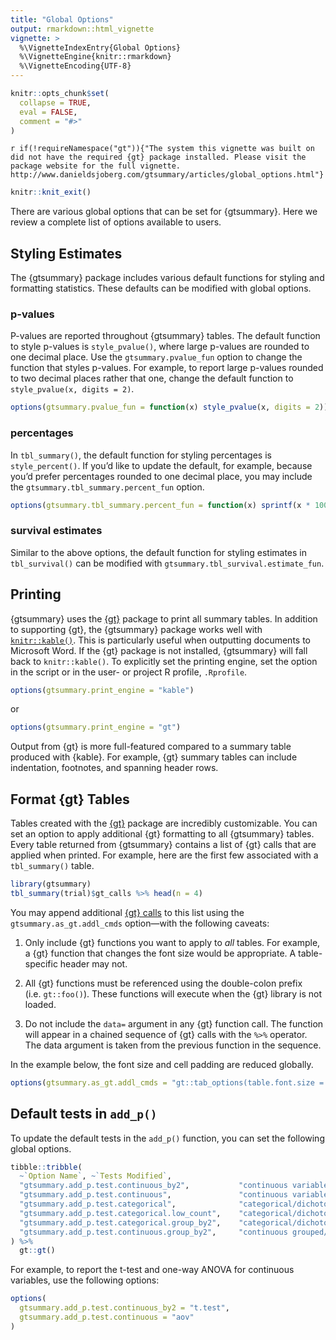 ```yaml
---
title: "Global Options"
output: rmarkdown::html_vignette
vignette: >
  %\VignetteIndexEntry{Global Options}
  %\VignetteEngine{knitr::rmarkdown}
  %\VignetteEncoding{UTF-8}
---
```


```r
knitr::opts_chunk$set(
  collapse = TRUE,
  eval = FALSE,
  comment = "#>"
)
```

<!-- Not creating vignette if gt is not installed. -->
`r if(!requireNamespace("gt")){"The system this vignette was built on did not have the required {gt} package installed. Please visit the package website for the full vignette. http://www.danieldsjoberg.com/gtsummary/articles/global_options.html"}`

```r
knitr::knit_exit()
```

<!-- Start of vignette -->
There are various global options that can be set for {gtsummary}.
Here we review a complete list of options available to users.

## Styling Estimates

The {gtsummary} package includes various default functions for styling and formatting statistics.
These defaults can be modified with global options.

### p-values

P-values are reported throughout {gtsummary} tables.
The default function to style p-values is `style_pvalue()`, where large p-values are rounded to one decimal place.
Use the `gtsummary.pvalue_fun` option to change the function that styles p-values.
For example, to report large p-values rounded to two decimal places rather that one, change the default function to `style_pvalue(x, digits = 2)`.

```r
options(gtsummary.pvalue_fun = function(x) style_pvalue(x, digits = 2))
```

### percentages

In `tbl_summary()`, the default function for styling percentages is `style_percent()`.
If you'd like to update the default, for example, because you'd prefer percentages rounded to one decimal place, you may include the `gtsummary.tbl_summary.percent_fun` option.

```r
options(gtsummary.tbl_summary.percent_fun = function(x) sprintf(x * 100, fmt='%#.1f'))
```

### survival estimates

Similar to the above options, the default function for styling estimates in `tbl_survival()` can be modified with `gtsummary.tbl_survival.estimate_fun`.

## Printing

{gtsummary} uses the [{gt}](https://gt.rstudio.com/) package to print all summary tables.
In addition to supporting {gt}, the {gtsummary} package works well with [`knitr::kable()`](https://rdrr.io/cran/knitr/man/kable.html).
This is particularly useful when outputting documents to Microsoft Word.
If the {gt} package is not installed, {gtsummary} will fall back to `knitr::kable()`.
To explicitly set the printing engine, set the option in the script or in the user- or project R profile, `.Rprofile`.

```r
options(gtsummary.print_engine = "kable") 
```

or

```r
options(gtsummary.print_engine = "gt")
```

Output from {gt} is more full-featured compared to a summary table produced with {kable}.
For example, {gt} summary tables can include indentation, footnotes, and spanning header rows.


## Format {gt} Tables

Tables created with the [{gt}](https://gt.rstudio.com/) package are incredibly customizable.
You can set an option to apply additional {gt} formatting to all {gtsummary} tables.
Every table returned from {gtsummary} contains a list of {gt} calls that are applied when printed.  For example, here are the first few associated with a `tbl_summary()` table.

```r
library(gtsummary)
tbl_summary(trial)$gt_calls %>% head(n = 4)
```

You may append additional [{gt} calls](https://gt.rstudio.com/reference/index.html) to this list using the `gtsummary.as_gt.addl_cmds` option---with the following caveats:

1. Only include {gt} functions you want to apply to *all* tables. For example, a {gt} function that changes the font size would be appropriate. A table-specific header may not.

1. All {gt} functions must be referenced using the double-colon prefix (i.e. `gt::foo()`). These functions will execute when the {gt} library is not loaded.

1. Do not include the `data=` argument in any {gt} function call. The function will appear in a chained sequence of {gt} calls with the `%>%` operator.  The data argument is taken from the previous function in the sequence.

In the example below, the font size and cell padding are reduced globally.

```r
options(gtsummary.as_gt.addl_cmds = "gt::tab_options(table.font.size = 'small', data_row.padding = gt::px(1))")
```

## Default tests in `add_p()`

To update the default tests in the `add_p()` function, you can set the following global options.

```r
tibble::tribble(
  ~`Option Name`, ~`Tests Modified`,
  "gtsummary.add_p.test.continuous_by2",           "continuous variables with 2-level by variable",
  "gtsummary.add_p.test.continuous",               "continuous variables with 3- or more level by variable",
  "gtsummary.add_p.test.categorical",              "categorical/dichotomous variables",
  "gtsummary.add_p.test.categorical.low_count",    "categorical/dichotomous variables with minimum expected count <5 in one cell",
  "gtsummary.add_p.test.categorical.group_by2",    "categorical/dichotomous grouped/correlated variables with 2-level by variable",
  "gtsummary.add_p.test.continuous.group_by2",     "continuous grouped/correlated variables with 2-level by variable"
) %>%
  gt::gt()
```

For example, to report the t-test and one-way ANOVA for continuous variables, use the following options:

```r
options(
  gtsummary.add_p.test.continuous_by2 = "t.test",
  gtsummary.add_p.test.continuous = "aov"
)
```
